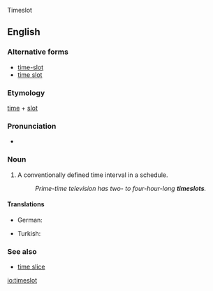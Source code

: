 Timeslot

==English==
===Alternative forms===
* [[time-slot]]
* [[time slot]]

===Etymology===
[[time]] + [[slot]]

===Pronunciation===
* {{hyphenation|time|slot|lang=en}}

===Noun===
{{en-noun}}

# A conventionally defined time interval in a schedule.
#: ''Prime-time television has two- to four-hour-long '''timeslots'''.''

====Translations====
{{trans-top}}
* German: {{t|de|Zeitschlitz|m}}
{{trans-mid}}
* Turkish: {{t|tr|zaman aralığı}}
{{trans-bottom}}

===See also===
* [[time slice]]

[[io:timeslot]]